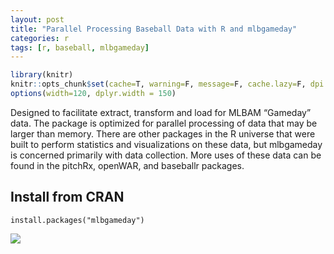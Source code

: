 ```yaml
---
layout: post
title: "Parallel Processing Baseball Data with R and mlbgameday"
categories: r
tags: [r, baseball, mlbgameday]
---
```


```r
library(knitr)
knitr::opts_chunk$set(cache=T, warning=F, message=F, cache.lazy=F, dpi = 180)
options(width=120, dplyr.width = 150)
```

Designed to facilitate extract, transform and load for MLBAM “Gameday” data. The package is optimized for parallel processing of data that may be larger than memory. There are other packages in the R universe that were built to perform statistics and visualizations on these data, but mlbgameday is concerned primarily with data collection. More uses of these data can be found in the pitchRx, openWAR, and baseballr packages.

## Install from CRAN

`install.packages("mlbgameday")`

![](https://raw.githubusercontent.com/keberwein/mlbgameday/master/man/figures/mlbgameday_hex.png)